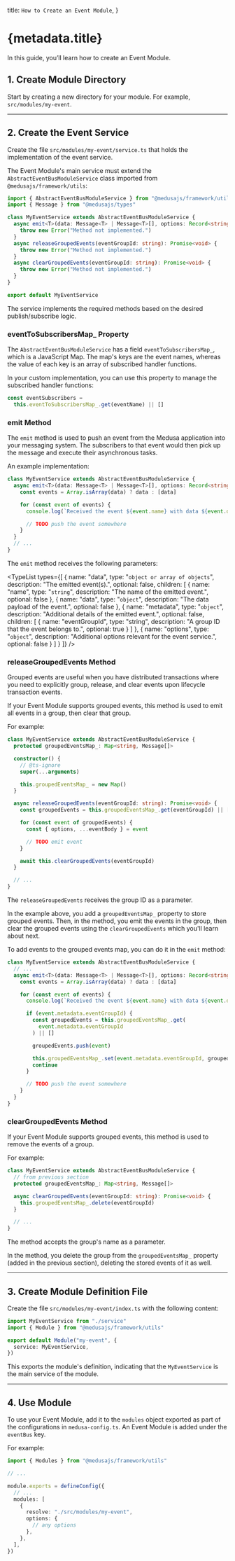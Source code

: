 
  title: `How to Create an Event Module`,
}

# {metadata.title}

In this guide, you’ll learn how to create an Event Module.

## 1. Create Module Directory

Start by creating a new directory for your module. For example, `src/modules/my-event`.

---

## 2. Create the Event Service

Create the file `src/modules/my-event/service.ts` that holds the implementation of the event service.

The Event Module's main service must extend the `AbstractEventBusModuleService` class imported from `@medusajs/framework/utils`:

```ts title="src/modules/my-event/service.ts"
import { AbstractEventBusModuleService } from "@medusajs/framework/utils"
import { Message } from "@medusajs/types"

class MyEventService extends AbstractEventBusModuleService {
  async emit<T>(data: Message<T> | Message<T>[], options: Record<string, unknown>): Promise<void> {
    throw new Error("Method not implemented.")
  }
  async releaseGroupedEvents(eventGroupId: string): Promise<void> {
    throw new Error("Method not implemented.")
  }
  async clearGroupedEvents(eventGroupId: string): Promise<void> {
    throw new Error("Method not implemented.")
  }
}

export default MyEventService
```

The service implements the required methods based on the desired publish/subscribe logic.

### eventToSubscribersMap_ Property

The `AbstractEventBusModuleService` has a field `eventToSubscribersMap_`, which is a JavaScript Map. The map's keys are the event names, whereas the value of each key is an array of subscribed handler functions.

In your custom implementation, you can use this property to manage the subscribed handler functions:

```ts
const eventSubscribers = 
  this.eventToSubscribersMap_.get(eventName) || []
```

### emit Method

The `emit` method is used to push an event from the Medusa application into your messaging system. The subscribers to that event would then pick up the message and execute their asynchronous tasks.

An example implementation:

```ts title="src/modules/my-event/service.ts"
class MyEventService extends AbstractEventBusModuleService {
  async emit<T>(data: Message<T> | Message<T>[], options: Record<string, unknown>): Promise<void> {
    const events = Array.isArray(data) ? data : [data]

    for (const event of events) {
      console.log(`Received the event ${event.name} with data ${event.data}`)

      // TODO push the event somewhere
    }
  }
  // ...
}
```

The `emit` method receives the following parameters:

<TypeList
  types={[
    {
      name: "data",
      type: "`object or array of objects`",
      description: "The emitted event(s).",
      optional: false,
      children: [
        {
          name: "name",
          type: "`string`",
          description: "The name of the emitted event.",
          optional: false
        },
        {
          name: "data",
          type: "`object`",
          description: "The data payload of the event.",
          optional: false
        },
        {
          name: "metadata",
          type: "`object`",
          description: "Additional details of the emitted event.",
          optional: false,
          children: [
            {
              name: "eventGroupId",
              type: "string",
              description: "A group ID that the event belongs to.",
              optional: true
            }
          ]
        },
        {
          name: "options",
          type: "`object`",
          description: "Additional options relevant for the event service.",
          optional: false
        }
      ]
    }
  ]}
/>

### releaseGroupedEvents Method 

Grouped events are useful when you have distributed transactions where you need to explicitly group, release, and clear events upon lifecycle transaction events.

If your Event Module supports grouped events, this method is used to emit all events in a group, then clear that group.

For example:

```ts title="src/modules/my-event/service.ts"
class MyEventService extends AbstractEventBusModuleService {
  protected groupedEventsMap_: Map<string, Message[]>

  constructor() {
    // @ts-ignore
    super(...arguments)

    this.groupedEventsMap_ = new Map()
  }

  async releaseGroupedEvents(eventGroupId: string): Promise<void> {
    const groupedEvents = this.groupedEventsMap_.get(eventGroupId) || []

    for (const event of groupedEvents) {
      const { options, ...eventBody } = event

      // TODO emit event
    }

    await this.clearGroupedEvents(eventGroupId)
  }

  // ...
}
```

The `releaseGroupedEvents` receives the group ID as a parameter.

In the example above, you add a `groupedEventsMap_` property to store grouped events. Then, in the method, you emit the events in the group, then clear the grouped events using the `clearGroupedEvents` which you'll learn about next.

To add events to the grouped events map, you can do it in the `emit` method:

```ts title="src/modules/my-event/service.ts"
class MyEventService extends AbstractEventBusModuleService {
  // ...
  async emit<T>(data: Message<T> | Message<T>[], options: Record<string, unknown>): Promise<void> {
    const events = Array.isArray(data) ? data : [data]

    for (const event of events) {
      console.log(`Received the event ${event.name} with data ${event.data}`)

      if (event.metadata.eventGroupId) {
        const groupedEvents = this.groupedEventsMap_.get(
          event.metadata.eventGroupId
        ) || []

        groupedEvents.push(event)

        this.groupedEventsMap_.set(event.metadata.eventGroupId, groupedEvents)
        continue
      }

      // TODO push the event somewhere
    }
  }
}
```

### clearGroupedEvents Method

If your Event Module supports grouped events, this method is used to remove the events of a group.

For example:

```ts title="src/modules/my-event/service.ts"
class MyEventService extends AbstractEventBusModuleService {
  // from previous section
  protected groupedEventsMap_: Map<string, Message[]>

  async clearGroupedEvents(eventGroupId: string): Promise<void> {
    this.groupedEventsMap_.delete(eventGroupId)
  }

  // ...
}
```

The method accepts the group's name as a parameter.

In the method, you delete the group from the `groupedEventsMap_` property (added in the previous section), deleting the stored events of it as well.

---

## 3. Create Module Definition File

Create the file `src/modules/my-event/index.ts` with the following content:

```ts title="src/modules/my-event/index.ts"
import MyEventService from "./service"
import { Module } from "@medusajs/framework/utils"

export default Module("my-event", {
  service: MyEventService,
})
```

This exports the module's definition, indicating that the `MyEventService` is the main service of the module.

---

## 4. Use Module

To use your Event Module, add it to the `modules` object exported as part of the configurations in `medusa-config.ts`. An Event Module is added under the `eventBus` key.

For example:

```ts title="medusa-config.ts"
import { Modules } from "@medusajs/framework/utils"

// ...

module.exports = defineConfig({
  // ...
  modules: [
    {
      resolve: "./src/modules/my-event",
      options: { 
        // any options
      },
    },
  ],
})
```
